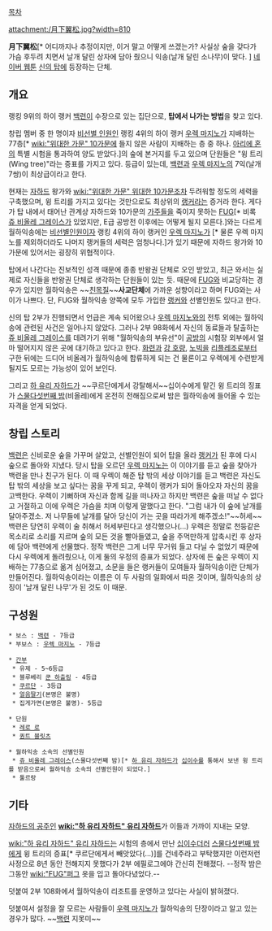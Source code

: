 [[목차]]

attachment:/月下翼松.jpg?width=810

'''月下翼松'''[* 어디까지나 추정이지만, 이거 말고 어떻게 쓰겠는가? 사실상 숲을 갖다가 가슴 후두려 치면서 날개 달린 상자에 담아 줬으니 익송(날개 달린 소나무)이 맞다. ]
[[네이버 웹툰]] [[신의 탑]]에 등장하는 단체.

== 개요 ==
랭킹 9위의 하이 랭커 [[백련]]이 수장으로 있는 집단으로, '''탑에서 나가는 방법'''을 찾고 있다.

창립 멤버 중 한 명이자 [[비선별 인원]]인 랭킹 4위의 하이 랭커 [[우렉 마지노]]가 지배하는 77층[* [[wiki:"위대한 가문" 10가문]]에 들지 않은 사람이 지배하는 층 중 하나. [[아리에 혼]]의 특별 시험을 통과하여 양도 받았다.]의 숲에 본거지를 두고 있으며 단원들은 "윙 트리(Wing tree)"라는 증표를 가지고 있다. 등급이 있는데, [[백련]]과 [[우렉 마지노]]의 7익(날개 7쌍)이 최상급이라고 한다.

현재는 [[자하드]] 왕가와 [[wiki:"위대한 가문" 위대한 10가문]]조차 두려워할 정도의 세력을 구축했으며, 윙 트리를 가지고 있다는 것만으로도 최상위의 [[랭커]]라는 증거라 한다. 게다가 탑 내에서 태어난 관계상 자하드와 10가문의 [[가주]]들을 죽이지 못하는 [[FUG]][* 비록 [[쥬 비올레 그레이스]]가 있었지만, E급 공방전 이후에는 어떻게 될지 모른다.]와는 다르게 월하익송에는 [[비선별인원]]이자 랭킹 4위의 하이 랭커인 [[우렉 마지노]]가 [* 물론 우렉 마지노를 제외하더라도 나머지 랭커들의 세력은 엄청나다.]가 있기 때문에 자하드 왕가와 10가문에 있어서는 굉장히 위협적이다. 

탑에서 나간다는 진보적인 성격 때문에 종종 반왕권 단체로 오인 받았고, 최근 와서는 실제로 자신들을 반왕권 단체로 생각하는 단원들이 있는 듯. 때문에 [[FUG]]와 비교당하는 경우가 있지만 월하익송은 ~~[[친목질]]~~'''사교단체'''에 가까운 성향이라고 하며 FUG와는 사이가 나쁘다. 단, FUG와 월하익송 양쪽에 모두 가입한 [[랭커]]와 선별인원도 있다고 한다.

신의 탑 2부가 진행되면서 언급은 계속 되어왔으나 [[우렉 마지노]]와의 전투 외에는 월하익송에 관련된 사건은 일어나지 않았다. 그러나 2부 98화에서 자신의 동료들과 탈출하는 [[쥬 비올레 그레이스]]를 데려가기 위해 "월하익송의 부유선"이 [[공방]]의 시험장 외부에서 얼마 떨어지지 않은 곳에 대기하고 있다고 한다. [[화련]]과 [[강 호량]], [[노빅]]을 [[리플레조]]로부터 구한 뒤에는 드디어 비올레가 월하익송에 합류하게 되는 건 물론이고 우렉에게 수련받게 될지도 모르는 가능성이 있어 보인다.

그리고 [[하 유리 자하드]]가 ~~쿠르단에게서 강탈해서~~십이수에게 맡긴 윙 트리의 징표가 [[스물다섯번째 밤]](비올레)에게 온전히 전해짐으로써  밤은 월하익송에 들어올 수 있는 자격을 얻게 되었다.

== 창립 스토리 ==
[[백련]]은 신비로운 숲을 가꾸며 살았고, 선별인원이 되어 탑을 올라 [[랭커]]가 된 후에 다시 숲으로 돌아와 지냈다. 당시 탑을 오르던 [[우렉 마지노]]는 이 이야기를 듣고 숲을 찾아가 백련을 만나 친구가 된다. 이 때 우렉이 해준 탑 밖의 세상 이야기를 듣고 백련은 자신도 탑 밖의 세상을 보고 싶다는 꿈을 꾸게 되고, 우렉이 랭커가 되어 돌아오자 자신의 꿈을 고백한다. 우렉이 기뻐하며 자신과 함께 길을 떠나자고 하지만 백련은 숲을 떠날 수 없다고 거절하고 이에 우렉은 가슴을 치며 이렇게 말했다고 한다. "그럼 내가 이 숲에 날개를 달아주겠소. 저 나무들에 날개를 달아 당신이 가는 곳을 따라가게 해주겠소!"~~허세~~ 백련은 당연히 우렉이 술 취해서 허세부린다고 생각했으나(…) 우렉은 정말로 천둥같은 목소리로 소리를 지르며 숲의 모든 것을 빨아들였고, 숲을 주먹만하게 압축시킨 후 상자에 담아 백련에게 선물했다. 정작 백련은 그게 너무 무거워 들고 다닐 수 없었기 때문에 다시 우렉에게 돌려줬으나, 이게 둘의 우정의 증표가 되었다. 상자에 든 숲은 우렉이 지배하는 77층으로 옮겨 심어졌고, 소문을 들은 랭커들이 모여들자 월하익송이란 단체가 만들어진다. 월하익송이라는 이름은 이 두 사람의 일화에서 따온 것이며, 월하익송의 상징이 '날개 달린 나무'가 된 것도 이 때문.

== 구성원 ==
 * 보스 : [[백련]] - 7등급
 * 부보스 : [[우렉 마지노]] - 7등급

 * [[간부]] 
  * 유제 - 5~6등급
  * 블루베리 [[쿤 하츨링]] - 4등급
  * [[쿠르단]] - 3등급
  * [[얼음딸기]](본명은 불명)
  * 집게가면(본명은 불명)- 5등급

 * 단원 
  * [[레로 로]]
  * [[퀀트 블릿츠]]

 * 월하익송 소속의 선별인원
  * [[쥬 비올레 그레이스]](스물다섯번째 밤)[* [[하 유리 자하드]]가 [[십이수]]를 통해서 보낸 윙 트리를 받음으로써 월하익송 소속의 선별인원이 되었다.] 
  * 툴르랑

== 기타 ==
[[자하드의 공주]]인 '''[[wiki:"하 유리 자하드" 유리 자하드]]'''가 이들과 가까이 지내는 모양. 

[[wiki:"하 유리 자하드" 유리 자하드]]는 시험의 층에서 만난 [[십이수]]더러 [[스물다섯번째 밤]]에게 윙 트리의 증표[* 쿠르단에게서 빼앗았다(...)]를 건네주라고 부탁했지만 이런저런 사정으로 8년 동안 전해지지 못했다가 2부 에필로그에야 간신히 전해졌다. --정작 밤은 그동안 [[wiki:"FUG"퍼그]] 옷을 입고 돌아다녔었다.--

덧붙여 2부 108화에서 월하익송이 리조트를 운영하고 있다는 사실이 밝혀졌다.

덧붙여서 설정을 잘 모르는 사람들이 [[우렉 마지노]]가 월하익송의 단장이라고 알고 있는 경우가 많다. ~~[[백련]] 지못미~~
